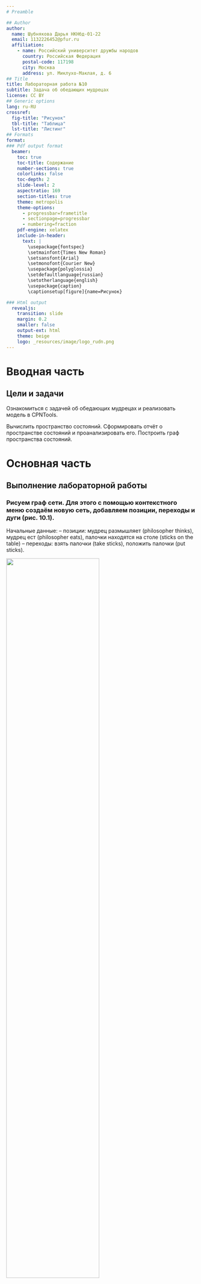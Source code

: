 ```yaml
---
# Preamble

## Author
author:
  name: Шубнякова Дарья НКНбд-01-22
  email: 1132226452@pfur.ru
  affiliation:
    - name: Российский университет дружбы народов
      country: Российская Федерация
      postal-code: 117198
      city: Москва
      address: ул. Миклухо-Маклая, д. 6
## Title
title: Лабораторная работа №10
subtitle: Задача об обедающих мудрецах
license: CC BY
## Generic options
lang: ru-RU
crossref:
  fig-title: "Рисунок"
  tbl-title: "Таблица"
  lst-title: "Листинг"
## Formats
format:
### Pdf output format
  beamer:
    toc: true
    toc-title: Содержание
    number-sections: true
    colorlinks: false
    toc-depth: 2
    slide-level: 2
    aspectratio: 169
    section-titles: true
    theme: metropolis
    theme-options:
      - progressbar=frametitle
      - sectionpage=progressbar
      - numbering=fraction
    pdf-engine: xelatex
    include-in-header:
      text: |
        \usepackage{fontspec}
        \setmainfont{Times New Roman}
        \setsansfont{Arial}
        \setmonofont{Courier New}
        \usepackage{polyglossia}
        \setdefaultlanguage{russian}
        \setotherlanguage{english}
        \usepackage{caption}
        \captionsetup[figure]{name=Рисунок}

### Html output
  revealjs:
    transition: slide
    margin: 0.2
    smaller: false
    output-ext: html
    theme: beige
    logo: _resources/image/logo_rudn.png
---
```


# Вводная часть

## Цели и задачи

Ознакомиться с задачей об обедающих мудрецах и реализовать модель в CPNTools.

Вычислить пространство состояний. Сформировать отчёт о пространстве состояний и проанализировать его. Построить граф пространства состояний.

# Основная часть

## Выполнение лабораторной работы

### Рисуем граф сети. Для этого с помощью контекстного меню создаём новую сеть, добавляем позиции, переходы и дуги (рис. 10.1).
Начальные данные:
– позиции: мудрец размышляет (philosopher thinks), мудрец ест (philosopher eats),
палочки находятся на столе (sticks on the table)
– переходы: взять палочки (take sticks), положить палочки (put sticks).

![](image/1.png){width=70%}

## В меню задаём новые декларации модели: типы фишек, начальные значения позиций, выражения для дуг

### – n — число мудрецов и палочек (n = 5);
– p — фишки, обозначающие мудрецов, имеют перечисляемый тип PH от 1 до n; – s — фишки, обозначающие палочки, имеют перечисляемый тип ST от 1 до n;
– функция ChangeS(p) ставит в соответствие мудрецам палочки (возвращает но-
мера палочек, используемых мудрецами).

![](image/2.png){width=70%}

## Расставляем оставшиеся данные для функционирования модели.

![](image/3.png){width=70%}

## В результате получаем работающую модель. После запуска модели наблюдаем, что одновременно палочками могут воспользоваться только два из пяти мудрецов.

![](image/4.png){width=70%}

## Выполняем упражнение. Строим граф пространства состояний.

![](image/5.png){width=70%}

## А так же получаем отчет о пространстве состояний.

![](image/6.png){width=70%}

# Результаты

Мы ознакомились с моделью "Задача об обедающих мудрецах". Ознакомились с базовыми аспектами работы в CPNTools.

Получили отчет по работе модели.
